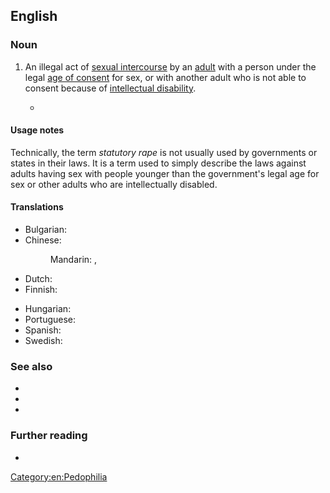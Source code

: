 ==English==

===Noun===
{{en-noun|~}}

# {{lb|en|legal}} An illegal act of [[sexual intercourse]] by an [[adult]] with a person under the legal [[age of consent]] for sex, or with another adult who is not able to consent because of [[intellectual disability]].
#* {{quote-book|en|year=1999|author=Raneta Lawson Mack|title=A Layperson's Guide to Criminal Law|publisher=Greenwood Publishing Group|isbn=9780313305566|pageurl=https://books.google.com/books?id=qYgKO18W-eIC&lpg=PA72&dq=%22statutory%20rape%22&pg=PA72#v=onepage&q=%22statutory%20rape%22&f=false|page=72
|passage=Historically, '''statutory rape''' laws were enacted to protect the chastity and morality of young women. These statutes made it a crime for a man to have sexual intercourse with a young woman under a certain age (usually eighteen), even if the young woman consented to the act. (Today of, course, '''statuory rape''' provisions protect minors of both genders.)}}

====Usage notes====
Technically, the term ''statutory rape'' is not usually used by governments or states in their laws. It is a term used to simply describe the laws against adults having sex with people younger than the government's legal age for sex or other adults who are intellectually disabled.

====Translations====
{{trans-top|intercourse with a minor}}
* Bulgarian: {{t+|bg|блудство|n}}
* Chinese:
*: Mandarin: {{t|cmn|法定強姦}}, {{t|cmn|法定强奸|tr=fǎdìng qiángjiān}}
* Dutch: {{t|nl|sex met minderjarige}}
* Finnish: {{t|fi|törkeä lapsen seksuaalinen hyväksikäyttö}}
{{trans-mid}}
* Hungarian: {{t|hu|[[fiatalkorú]] [[sérelem|sérelmére]] [[elkövet]]ett [[nemi]] [[erőszak]]}}
* Portuguese: {{t|pt|estupro presumido|m}}
* Spanish: {{t+|es|estupro|m}}
* Swedish: {{t|sv|samlag med minderårig}}
{{trans-bottom}}

===See also===
* {{l|en|rape}}
* {{l|en|jailbait}}
* {{l|en|molest}}

===Further reading===
* {{pedia}}

[[Category:en:Pedophilia]]